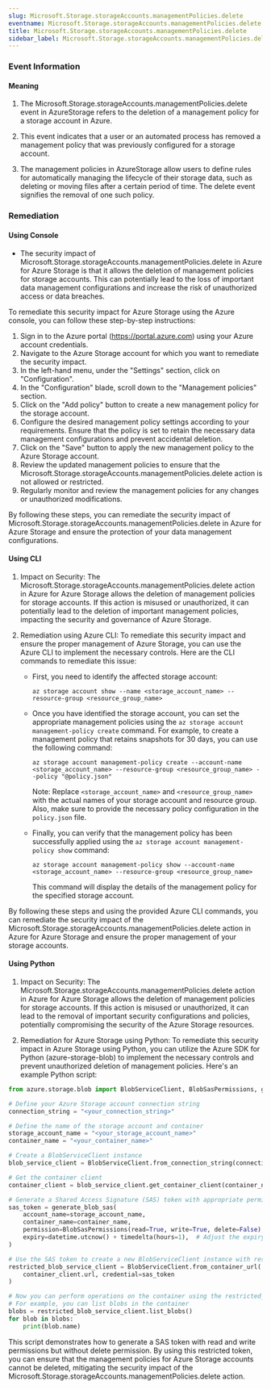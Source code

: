 ```yaml
--- 
slug: Microsoft.Storage.storageAccounts.managementPolicies.delete
eventname: Microsoft.Storage.storageAccounts.managementPolicies.delete
title: Microsoft.Storage.storageAccounts.managementPolicies.delete
sidebar_label: Microsoft.Storage.storageAccounts.managementPolicies.delete
---
```

                       
### Event Information

#### Meaning

1. The Microsoft.Storage.storageAccounts.managementPolicies.delete event in AzureStorage refers to the deletion of a management policy for a storage account in Azure.

2. This event indicates that a user or an automated process has removed a management policy that was previously configured for a storage account.

3. The management policies in AzureStorage allow users to define rules for automatically managing the lifecycle of their storage data, such as deleting or moving files after a certain period of time. The delete event signifies the removal of one such policy.

### Remediation

#### Using Console

- The security impact of Microsoft.Storage.storageAccounts.managementPolicies.delete in Azure for Azure Storage is that it allows the deletion of management policies for storage accounts. This can potentially lead to the loss of important data management configurations and increase the risk of unauthorized access or data breaches.

To remediate this security impact for Azure Storage using the Azure console, you can follow these step-by-step instructions:

1. Sign in to the Azure portal (https://portal.azure.com) using your Azure account credentials.
2. Navigate to the Azure Storage account for which you want to remediate the security impact.
3. In the left-hand menu, under the "Settings" section, click on "Configuration".
4. In the "Configuration" blade, scroll down to the "Management policies" section.
5. Click on the "Add policy" button to create a new management policy for the storage account.
6. Configure the desired management policy settings according to your requirements. Ensure that the policy is set to retain the necessary data management configurations and prevent accidental deletion.
7. Click on the "Save" button to apply the new management policy to the Azure Storage account.
8. Review the updated management policies to ensure that the Microsoft.Storage.storageAccounts.managementPolicies.delete action is not allowed or restricted.
9. Regularly monitor and review the management policies for any changes or unauthorized modifications.

By following these steps, you can remediate the security impact of Microsoft.Storage.storageAccounts.managementPolicies.delete in Azure for Azure Storage and ensure the protection of your data management configurations.

#### Using CLI

1. Impact on Security: The Microsoft.Storage.storageAccounts.managementPolicies.delete action in Azure for Azure Storage allows the deletion of management policies for storage accounts. If this action is misused or unauthorized, it can potentially lead to the deletion of important management policies, impacting the security and governance of Azure Storage.

2. Remediation using Azure CLI: To remediate this security impact and ensure the proper management of Azure Storage, you can use the Azure CLI to implement the necessary controls. Here are the CLI commands to remediate this issue:

   - First, you need to identify the affected storage account:
     ```
     az storage account show --name <storage_account_name> --resource-group <resource_group_name>
     ```

   - Once you have identified the storage account, you can set the appropriate management policies using the `az storage account management-policy create` command. For example, to create a management policy that retains snapshots for 30 days, you can use the following command:
     ```
     az storage account management-policy create --account-name <storage_account_name> --resource-group <resource_group_name> --policy "@policy.json"
     ```

     Note: Replace `<storage_account_name>` and `<resource_group_name>` with the actual names of your storage account and resource group. Also, make sure to provide the necessary policy configuration in the `policy.json` file.

   - Finally, you can verify that the management policy has been successfully applied using the `az storage account management-policy show` command:
     ```
     az storage account management-policy show --account-name <storage_account_name> --resource-group <resource_group_name>
     ```

     This command will display the details of the management policy for the specified storage account.

By following these steps and using the provided Azure CLI commands, you can remediate the security impact of the Microsoft.Storage.storageAccounts.managementPolicies.delete action in Azure for Azure Storage and ensure the proper management of your storage accounts.

#### Using Python

1. Impact on Security: The Microsoft.Storage.storageAccounts.managementPolicies.delete action in Azure for Azure Storage allows the deletion of management policies for storage accounts. If this action is misused or unauthorized, it can lead to the removal of important security configurations and policies, potentially compromising the security of the Azure Storage resources.

2. Remediation for Azure Storage using Python: To remediate this security impact in Azure Storage using Python, you can utilize the Azure SDK for Python (azure-storage-blob) to implement the necessary controls and prevent unauthorized deletion of management policies. Here's an example Python script:

```python
from azure.storage.blob import BlobServiceClient, BlobSasPermissions, generate_blob_sas

# Define your Azure Storage account connection string
connection_string = "<your_connection_string>"

# Define the name of the storage account and container
storage_account_name = "<your_storage_account_name>"
container_name = "<your_container_name>"

# Create a BlobServiceClient instance
blob_service_client = BlobServiceClient.from_connection_string(connection_string)

# Get the container client
container_client = blob_service_client.get_container_client(container_name)

# Generate a Shared Access Signature (SAS) token with appropriate permissions
sas_token = generate_blob_sas(
    account_name=storage_account_name,
    container_name=container_name,
    permission=BlobSasPermissions(read=True, write=True, delete=False),
    expiry=datetime.utcnow() + timedelta(hours=1),  # Adjust the expiry time as per your requirements
)

# Use the SAS token to create a new BlobServiceClient instance with restricted permissions
restricted_blob_service_client = BlobServiceClient.from_container_url(
    container_client.url, credential=sas_token
)

# Now you can perform operations on the container using the restricted_blob_service_client
# For example, you can list blobs in the container
blobs = restricted_blob_service_client.list_blobs()
for blob in blobs:
    print(blob.name)
```

This script demonstrates how to generate a SAS token with read and write permissions but without delete permission. By using this restricted token, you can ensure that the management policies for Azure Storage accounts cannot be deleted, mitigating the security impact of the Microsoft.Storage.storageAccounts.managementPolicies.delete action.


 